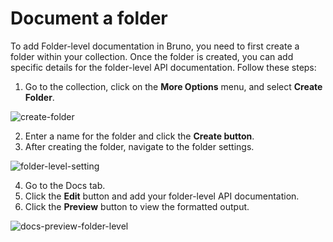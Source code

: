 # Document a folder

To add Folder-level documentation in Bruno, you need to first create a folder within your collection. Once the folder is created, you can add specific details for the folder-level API documentation. Follow these steps:

1. Go to the collection, click on the **More Options** menu, and select **Create Folder**.

![create-folder](/screenshots/send-request/create-folder.webp)

2. Enter a name for the folder and click the **Create button**.
3. After creating the folder, navigate to the folder settings.

![folder-level-setting](/screenshots/send-request/folder-level-settings.webp)

4. Go to the Docs tab.
5. Click the **Edit** button and add your folder-level API documentation.
6. Click the **Preview** button to view the formatted output.

![docs-preview-folder-level](/screenshots/send-request/docs-preview-folder-level.webp)
